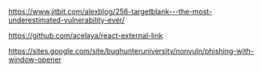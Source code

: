 https://www.jitbit.com/alexblog/256-targetblank---the-most-underestimated-vulnerability-ever/

https://github.com/acelaya/react-external-link

https://sites.google.com/site/bughunteruniversity/nonvuln/phishing-with-window-opener